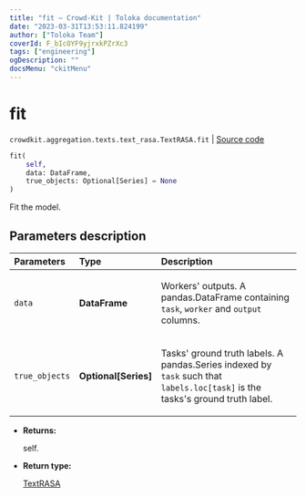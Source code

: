 ```yaml
---
title: "fit — Crowd-Kit | Toloka documentation"
date: "2023-03-31T13:53:11.824199"
author: ["Toloka Team"]
coverId: F_bIcOYF9yjrxkPZrXc3
tags: ["engineering"]
ogDescription: ""
docsMenu: "ckitMenu"
---
```


# fit

`crowdkit.aggregation.texts.text_rasa.TextRASA.fit` | [Source code](https://github.com/Toloka/crowd-kit/blob/v1.2.1/crowdkit/aggregation/texts/text_rasa.py#L49)

```python
fit(
    self,
    data: DataFrame,
    true_objects: Optional[Series] = None
)
```

Fit the model.

## Parameters description

| Parameters | Type | Description |
| :----------| :----| :-----------|
`data`|**DataFrame**|<p>Workers' outputs. A pandas.DataFrame containing `task`, `worker` and `output` columns.</p>
`true_objects`|**Optional\[Series\]**|<p>Tasks' ground truth labels. A pandas.Series indexed by `task` such that `labels.loc[task]` is the tasks's ground truth label.</p>

* **Returns:**

  self.

* **Return type:**

  [TextRASA](/docs/crowd-kit/reference/crowdkit.aggregation.texts.text_rasa.TextRASA)